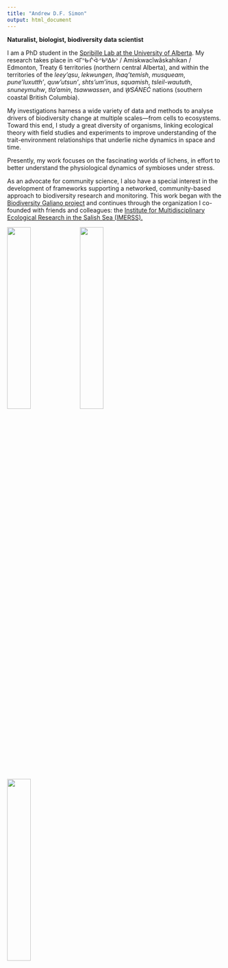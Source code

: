 ```yaml
---
title: "Andrew D.F. Simon"
output: html_document
---
```


**Naturalist, biologist, biodiversity data scientist**

I am a PhD student in the [Spribille Lab at the University of Alberta](https://spribillelab.wordpress.com). My research takes place in ᐊᒥᐢᑿᒌᐚᐢᑲᐦᐃᑲᐣ / Amiskwacîwâskahikan / Edmonton, Treaty 6 territories (northern central Alberta), and within the territories of the *leey’qsu*, *lekwungen*, *lhaq'temish*, *musqueam*, *pune’luxutth’*, *quw’utsun’*, *shts’um’inus*, *squamish*, *tsleil-waututh*, *snuneymuhw*, *tla'amin*, *tsawwassen*, and *W̱SÁNEĆ* nations (southern coastal British Columbia).

My investigations harness a wide variety of data and methods to analyse drivers of biodiversity change at multiple scales---from cells to ecosystems. Toward this end, I study a great diversity of organisms, linking ecological theory with field studies and experiments to improve understanding of the trait-environment relationships that underlie niche dynamics in space and time. 

Presently, my work focuses on the fascinating worlds of lichens, in effort to better understand the physiological dynamics of symbioses under stress.
 
As an advocate for community science, I also have a special interest in the development of frameworks supporting a networked, community-based approach to biodiversity research and monitoring. This work began with the [Biodiversity Galiano project](http://biogaliano.org) and continues through the organization I co-founded with friends and colleagues: the [Institute for Multidisciplinary Ecological Research in the Salish Sea (IMERSS).](http://imerss.org)
```{=html}
<style>
.images img {
    width: 33%
}
</style>
<div class="images">
<img src="images/bumble.jpg"/>
<img src="images/Achlys.jpg"/>
<img src="images/Wx.jpg"/>
</div>
```
